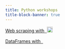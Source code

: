 ```yaml
---
title: Python workshops
title-block-banner: true
---
```


:::{layout="[5, 5, -5, -5]"}

:::{.card .mb-3}

:::{.card-body2}

[Web scraping with &nbsp;![](img/logo_python.svg){width="1.3em" fig-alt="noshadow"}](ws_webscraping.qmd){.card-title-ws .stretched-link}

:::

:::

:::{.card .mb-3}

:::{.card-body2}

[DataFrames with &nbsp;![](img/logo_pandas.svg.png){width="1.2em" fig-alt="noshadow"}](ws_pandas.qmd){.card-title-ws .stretched-link}

:::

:::

:::
